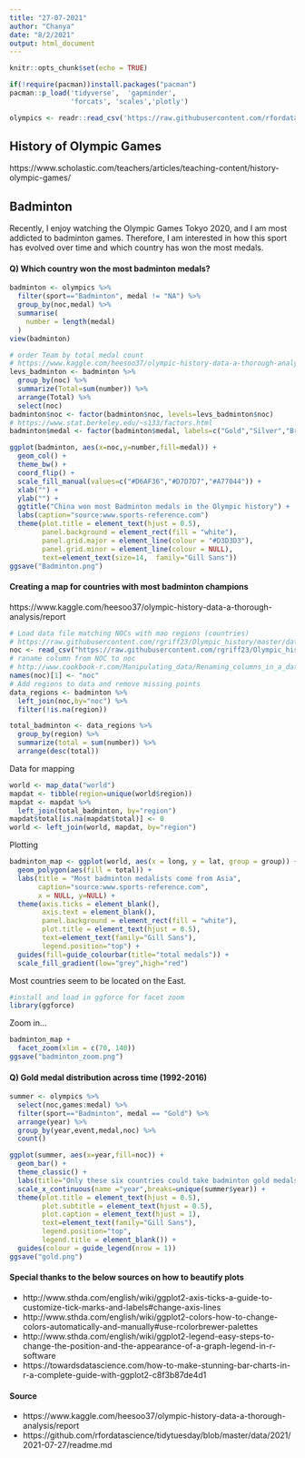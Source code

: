 ```yaml
---
title: "27-07-2021"
author: "Chanya"
date: "8/2/2021"
output: html_document
---
```


```r
knitr::opts_chunk$set(echo = TRUE)
```

```r
if(!require(pacman))install.packages("pacman")
pacman::p_load('tidyverse',  'gapminder',
               'forcats', 'scales','plotly')
```

```r
olympics <- readr::read_csv('https://raw.githubusercontent.com/rfordatascience/tidytuesday/master/data/2021/2021-07-27/olympics.csv')
```

## History of Olympic Games
https://www.scholastic.com/teachers/articles/teaching-content/history-olympic-games/

## Badminton 
Recently, I enjoy watching the Olympic Games Tokyo 2020, and I am most addicted to badminton games. Therefore, I am interested in how this sport has evolved over time and which country has won the most medals. 

#### Q) Which country won the most badminton medals? 
```r
badminton <- olympics %>%
  filter(sport=="Badminton", medal != "NA") %>%
  group_by(noc,medal) %>%
  summarise(
    number = length(medal)
  ) 
view(badminton)

# order Team by total medal count
# https://www.kaggle.com/heesoo37/olympic-history-data-a-thorough-analysis/report
levs_badminton <- badminton %>%
  group_by(noc) %>%
  summarize(Total=sum(number)) %>%
  arrange(Total) %>%
  select(noc)
badminton$noc <- factor(badminton$noc, levels=levs_badminton$noc)
# https://www.stat.berkeley.edu/~s133/factors.html
badminton$medal <- factor(badminton$medal, labels=c("Gold","Silver","Bronze"))
```
```r
ggplot(badminton, aes(x=noc,y=number,fill=medal)) +
  geom_col() +
  theme_bw() +
  coord_flip() + 
  scale_fill_manual(values=c("#D6AF36","#D7D7D7","#A77044")) +
  xlab("") +
  ylab("") +
  ggtitle("China won most Badminton medals in the Olympic history") +
  labs(caption="source:www.sports-reference.com")
  theme(plot.title = element_text(hjust = 0.5),
        panel.background = element_rect(fill = "white"),
        panel.grid.major = element_line(colour = "#D3D3D3"),
        panel.grid.minor = element_line(colour = NULL),
        text=element_text(size=14,  family="Gill Sans"))
ggsave("Badminton.png")
```

#### Creating a map for countries with most badminton champions 
https://www.kaggle.com/heesoo37/olympic-history-data-a-thorough-analysis/report
```r
# Load data file matching NOCs with mao regions (countries)
# https://raw.githubusercontent.com/rgriff23/Olympic_history/master/data/noc_regions.csv
noc <- read_csv("https://raw.githubusercontent.com/rgriff23/Olympic_history/master/data/noc_regions.csv")
# raname column from NOC to noc
# http://www.cookbook-r.com/Manipulating_data/Renaming_columns_in_a_data_frame/
names(noc)[1] <- "noc"
# Add regions to data and remove missing points
data_regions <- badminton %>% 
  left_join(noc,by="noc") %>%
  filter(!is.na(region))
```

```r
total_badminton <- data_regions %>%
  group_by(region) %>%
  summarize(total = sum(number)) %>%
  arrange(desc(total))
```

Data for mapping
```r
world <- map_data("world")
mapdat <- tibble(region=unique(world$region))
mapdat <- mapdat %>% 
  left_join(total_badminton, by="region")
mapdat$total[is.na(mapdat$total)] <- 0
world <- left_join(world, mapdat, by="region")
```

Plotting 
```r
badminton_map <- ggplot(world, aes(x = long, y = lat, group = group)) +
  geom_polygon(aes(fill = total)) +
  labs(title = "Most badminton medalists come from Asia",
       caption="source:www.sports-reference.com",
       x = NULL, y=NULL) +
  theme(axis.ticks = element_blank(),
        axis.text = element_blank(),
        panel.background = element_rect(fill = "white"),
        plot.title = element_text(hjust = 0.5),
        text=element_text(family="Gill Sans"),
        legend.position="top") +
  guides(fill=guide_colourbar(title="total medals")) +
  scale_fill_gradient(low="grey",high="red")
```

Most countries seem to be located on the East. 

```r
#install and load in ggforce for facet zoom
library(ggforce)
```

Zoom in...
```r
badminton_map +
  facet_zoom(xlim = c(70, 140)) 
ggsave("badminton_zoom.png")
```

#### Q) Gold medal distribution across time (1992-2016)
```r
summer <- olympics %>%
  select(noc,games:medal) %>%
  filter(sport=="Badminton", medal == "Gold") %>%
  arrange(year) %>%
  group_by(year,event,medal,noc) %>%
  count()
```

```r
ggplot(summer, aes(x=year,fill=noc)) +
  geom_bar() +
  theme_classic() +
  labs(title="Only these six countries could take badminton gold medals home",subtitle="gold medal distribution across 5 events from 1992 to 2016", caption="source:www.sports-reference.com",y=NULL) +
  scale_x_continuous(name ="year",breaks=unique(summer$year)) +
  theme(plot.title = element_text(hjust = 0.5),
        plot.subtitle = element_text(hjust = 0.5),
        plot.caption = element_text(hjust = 1),
        text=element_text(family="Gill Sans"),
        legend.position="top",
        legend.title = element_blank()) +
  guides(colour = guide_legend(nrow = 1))
ggsave("gold.png")
```

#### Special thanks to the below sources on how to beautify plots
* http://www.sthda.com/english/wiki/ggplot2-axis-ticks-a-guide-to-customize-tick-marks-and-labels#change-axis-lines
* http://www.sthda.com/english/wiki/ggplot2-colors-how-to-change-colors-automatically-and-manually#use-rcolorbrewer-palettes
* http://www.sthda.com/english/wiki/ggplot2-legend-easy-steps-to-change-the-position-and-the-appearance-of-a-graph-legend-in-r-software
* https://towardsdatascience.com/how-to-make-stunning-bar-charts-in-r-a-complete-guide-with-ggplot2-c8f3b87de4d1

#### Source
* https://www.kaggle.com/heesoo37/olympic-history-data-a-thorough-analysis/report
* https://github.com/rfordatascience/tidytuesday/blob/master/data/2021/2021-07-27/readme.md

